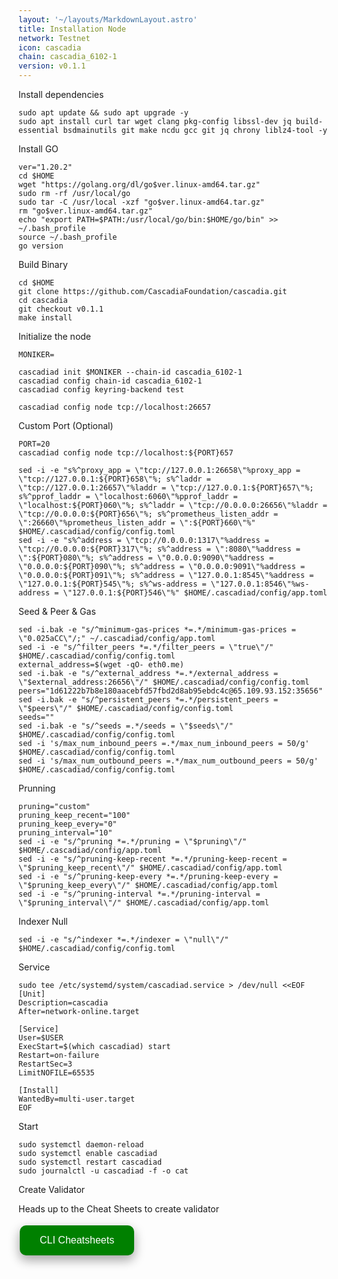 ```yaml
---
layout: '~/layouts/MarkdownLayout.astro'
title: Installation Node
network: Testnet
icon: cascadia
chain: cascadia_6102-1
version: v0.1.1
---
```


 Install dependencies
```
sudo apt update && sudo apt upgrade -y
sudo apt install curl tar wget clang pkg-config libssl-dev jq build-essential bsdmainutils git make ncdu gcc git jq chrony liblz4-tool -y
```

 Install GO
```
ver="1.20.2"
cd $HOME
wget "https://golang.org/dl/go$ver.linux-amd64.tar.gz"
sudo rm -rf /usr/local/go
sudo tar -C /usr/local -xzf "go$ver.linux-amd64.tar.gz"
rm "go$ver.linux-amd64.tar.gz"
echo "export PATH=$PATH:/usr/local/go/bin:$HOME/go/bin" >> ~/.bash_profile
source ~/.bash_profile
go version
```

 Build Binary
```
cd $HOME
git clone https://github.com/CascadiaFoundation/cascadia.git
cd cascadia
git checkout v0.1.1
make install
```

 Initialize the node
```
MONIKER=
```
```
cascadiad init $MONIKER --chain-id cascadia_6102-1
cascadiad config chain-id cascadia_6102-1
cascadiad config keyring-backend test
```
```
cascadiad config node tcp://localhost:26657
```

 Custom Port (Optional)
```
PORT=20
cascadiad config node tcp://localhost:${PORT}657
```
```
sed -i -e "s%^proxy_app = \"tcp://127.0.0.1:26658\"%proxy_app = \"tcp://127.0.0.1:${PORT}658\"%; s%^laddr = \"tcp://127.0.0.1:26657\"%laddr = \"tcp://127.0.0.1:${PORT}657\"%; s%^pprof_laddr = \"localhost:6060\"%pprof_laddr = \"localhost:${PORT}060\"%; s%^laddr = \"tcp://0.0.0.0:26656\"%laddr = \"tcp://0.0.0.0:${PORT}656\"%; s%^prometheus_listen_addr = \":26660\"%prometheus_listen_addr = \":${PORT}660\"%" $HOME/.cascadiad/config/config.toml
sed -i -e "s%^address = \"tcp://0.0.0.0:1317\"%address = \"tcp://0.0.0.0:${PORT}317\"%; s%^address = \":8080\"%address = \":${PORT}080\"%; s%^address = \"0.0.0.0:9090\"%address = \"0.0.0.0:${PORT}090\"%; s%^address = \"0.0.0.0:9091\"%address = \"0.0.0.0:${PORT}091\"%; s%^address = \"127.0.0.1:8545\"%address = \"127.0.0.1:${PORT}545\"%; s%^ws-address = \"127.0.0.1:8546\"%ws-address = \"127.0.0.1:${PORT}546\"%" $HOME/.cascadiad/config/app.toml
```

 Seed & Peer & Gas
```
sed -i.bak -e "s/^minimum-gas-prices *=.*/minimum-gas-prices = \"0.025aCC\"/;" ~/.cascadiad/config/app.toml
sed -i -e "s/^filter_peers *=.*/filter_peers = \"true\"/" $HOME/.cascadiad/config/config.toml
external_address=$(wget -qO- eth0.me) 
sed -i.bak -e "s/^external_address *=.*/external_address = \"$external_address:26656\"/" $HOME/.cascadiad/config/config.toml
peers="1d61222b7b8e180aacebfd57fbd2d8ab95ebdc4c@65.109.93.152:35656"
sed -i.bak -e "s/^persistent_peers *=.*/persistent_peers = \"$peers\"/" $HOME/.cascadiad/config/config.toml
seeds=""
sed -i.bak -e "s/^seeds =.*/seeds = \"$seeds\"/" $HOME/.cascadiad/config/config.toml
sed -i 's/max_num_inbound_peers =.*/max_num_inbound_peers = 50/g' $HOME/.cascadiad/config/config.toml
sed -i 's/max_num_outbound_peers =.*/max_num_outbound_peers = 50/g' $HOME/.cascadiad/config/config.toml
```
 Prunning
```
pruning="custom"
pruning_keep_recent="100"
pruning_keep_every="0"
pruning_interval="10"
sed -i -e "s/^pruning *=.*/pruning = \"$pruning\"/" $HOME/.cascadiad/config/app.toml
sed -i -e "s/^pruning-keep-recent *=.*/pruning-keep-recent = \"$pruning_keep_recent\"/" $HOME/.cascadiad/config/app.toml
sed -i -e "s/^pruning-keep-every *=.*/pruning-keep-every = \"$pruning_keep_every\"/" $HOME/.cascadiad/config/app.toml
sed -i -e "s/^pruning-interval *=.*/pruning-interval = \"$pruning_interval\"/" $HOME/.cascadiad/config/app.toml
```
 Indexer Null
```
sed -i -e "s/^indexer *=.*/indexer = \"null\"/" $HOME/.cascadiad/config/config.toml
```

 Service
```
sudo tee /etc/systemd/system/cascadiad.service > /dev/null <<EOF
[Unit]
Description=cascadia
After=network-online.target

[Service]
User=$USER
ExecStart=$(which cascadiad) start
Restart=on-failure
RestartSec=3
LimitNOFILE=65535

[Install]
WantedBy=multi-user.target
EOF
```

 Start
```
sudo systemctl daemon-reload
sudo systemctl enable cascadiad
sudo systemctl restart cascadiad
sudo journalctl -u cascadiad -f -o cat
```

 Create Validator

Heads up to the Cheat Sheets to create validator

<a href="https://service.sychonix.com/testnet/cascadia/cheat" target="_blank">
  <button style="background-color: green; border: none; color: white; padding: 15px 32px; text-align: center; text-decoration: none; display: inline-block; font-size: 16px; margin: 4px 2px; cursor: pointer; border-radius: 10px; box-shadow: 0 8px 16px 0 rgba(0,0,0,0.2), 0 6px 20px 0 rgba(0,0,0,0.19);" onmouseover="this.style.boxShadow='0 0 0 4px rgba(0,255,0,0.5)'" onmouseout="this.style.boxShadow='0 8px 16px 0 rgba(0,0,0,0.2), 0 6px 20px 0 rgba(0,0,0,0.19)'">CLI Cheatsheets</button>
</a>














